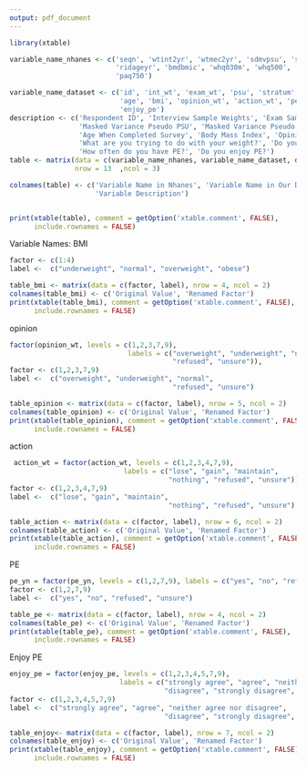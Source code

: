 ```yaml
---
output: pdf_document
---
```

```r
library(xtable)

variable_name_nhanes <- c('seqn', 'wtint2yr', 'wtmec2yr', 'sdmvpsu', 'sdmvstra', 'riagendr',
                          'ridageyr', 'bmdbmic', 'whq030m', 'whq500', 'paq744', 'paq746',
                          'paq750')

variable_name_dataset <- c('id', 'int_wt', 'exam_wt', 'psu', 'stratum', 'gender', 
                           'age', 'bmi', 'opinion_wt', 'action_wt', 'pe_yn', 'freq_pe',
                           'enjoy_pe')
description <- c('Respondent ID', 'Interview Sample Weights', 'Exam Sample Weights',
                 'Masked Variance Pseudo PSU', 'Masked Variance Pseudo Strata','Gender',
                 'Age When Completed Survey', 'Body Mass Index', 'Opinion of Own Weight',
                 'What are you trying to do with your weight?', 'Do you have PE class?', 
                 'How often do you have PE?', 'Do you enjoy PE?')
table <- matrix(data = c(variable_name_nhanes, variable_name_dataset, description), 
                nrow = 13  ,ncol = 3)

colnames(table) <- c('Variable Name in Nhanes', 'Variable Name in Our Data', 
                     'Variable Description')


print(xtable(table), comment = getOption('xtable.comment', FALSE),
      include.rownames = FALSE)
```

Variable Names:
BMI
```r
factor <- c(1:4)
label <-  c("underweight", "normal", "overweight", "obese")

table_bmi <- matrix(data = c(factor, label), nrow = 4, ncol = 2)
colnames(table_bmi) <- c('Original Value', 'Renamed Factor')
print(xtable(table_bmi), comment = getOption('xtable.comment', FALSE),
      include.rownames = FALSE)
```

opinion
```r

factor(opinion_wt, levels = c(1,2,3,7,9), 
                             labels = c("overweight", "underweight", "normal", 
                                        "refused", "unsure")),
factor <- c(1,2,3,7,9)
label <-  c("overweight", "underweight", "normal", 
                                        "refused", "unsure")

table_opinion <- matrix(data = c(factor, label), nrow = 5, ncol = 2)
colnames(table_opinion) <- c('Original Value', 'Renamed Factor')
print(xtable(table_opinion), comment = getOption('xtable.comment', FALSE),
      include.rownames = FALSE)
```

action
```r

 action_wt = factor(action_wt, levels = c(1,2,3,4,7,9), 
                            labels = c("lose", "gain", "maintain", 
                                       "nothing", "refused", "unsure")),
factor <- c(1,2,3,4,7,9)
label <-  c("lose", "gain", "maintain", 
                                       "nothing", "refused", "unsure")

table_action <- matrix(data = c(factor, label), nrow = 6, ncol = 2)
colnames(table_action) <- c('Original Value', 'Renamed Factor')
print(xtable(table_action), comment = getOption('xtable.comment', FALSE),
      include.rownames = FALSE)
```

PE
```r

pe_yn = factor(pe_yn, levels = c(1,2,7,9), labels = c("yes", "no", "refused", "unsure"))
factor <- c(1,2,7,9)
label <-  c("yes", "no", "refused", "unsure")

table_pe <- matrix(data = c(factor, label), nrow = 4, ncol = 2)
colnames(table_pe) <- c('Original Value', 'Renamed Factor')
print(xtable(table_pe), comment = getOption('xtable.comment', FALSE),
      include.rownames = FALSE)
```

Enjoy PE
```r

enjoy_pe = factor(enjoy_pe, levels = c(1,2,3,4,5,7,9), 
                           labels = c("strongly agree", "agree", "neither agree nor disagree", 
                                      "disagree", "strongly disagree", "refused", "unsure")
factor <- c(1,2,3,4,5,7,9)
label <-  c("strongly agree", "agree", "neither agree nor disagree", 
                                      "disagree", "strongly disagree", "refused", "unsure")

table_enjoy<- matrix(data = c(factor, label), nrow = 7, ncol = 2)
colnames(table_enjoy) <- c('Original Value', 'Renamed Factor')
print(xtable(table_enjoy), comment = getOption('xtable.comment', FALSE),
      include.rownames = FALSE)
```
